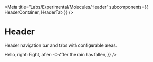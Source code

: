 
<Meta
  title="Labs/Experimental/Molecules/Header"
  subcomponents={{ HeaderContainer, HeaderTab }}
/>

# Header

<StoryStatus status="inProgress" />

Header navigation bar and tabs with configurable areas.

<Preview withSource="open">
  <Story name="Header">
    <HeaderContainer
      sections={{
        left: <HeaderTab>Hello</HeaderTab>,
        right: <HeaderTab>Right</HeaderTab>,
        after: <>After the rain has fallen</>,
      }}
    />
  </Story>
</Preview>

<Props of={HeaderContainer} />
